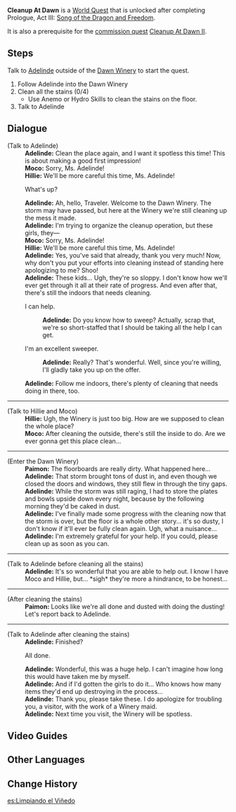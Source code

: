 {{Quest Infobox
|id            = 70824
|type          = World
|region        = Mondstadt
|area          = Windwail Highland
|summary       = Help [[Adelinde]] clean the [[Dawn Winery]].
|requirement   = Complete [[Song of the Dragon and Freedom]]
|startLocation = [[Dawn Winery]], [[Mondstadt]]
|next          = Cleanup At Dawn II
|exp           = 100
|mora          = 20,000
|rep           = Mondstadt
|repAmt        = 20
|other         = {{Card|Tea Break Pancake|5}}
|characters    = Adelinde; Hillie; Moco; Paimon; Traveler
}}
'''Cleanup At Dawn''' is a [[World Quest]] that is unlocked after completing Prologue, Act III: [[Song of the Dragon and Freedom]].

It is also a prerequisite for the [[Commissions|commission quest]] [[Cleanup At Dawn II]].

==Steps==
Talk to [[Adelinde]] outside of the [[Dawn Winery]] to start the quest.
# Follow Adelinde into the Dawn Winery
# Clean all the stains (0/4)
#* Use Anemo or Hydro Skills to clean the stains on the floor.
# Talk to Adelinde

==Dialogue==
{{Quest Description|After the storm, head housemaid [[Adelinde]] is preparing to render the [[Dawn Winery]] spick and span on the inside and out, but things aren't going so smoothly...}}
{{Dialogue start}}
;(Talk to Adelinde)
:'''Adelinde:''' Clean the place again, and I want it spotless this time! This is about making a good first impression!
:'''Moco:''' Sorry, Ms. Adelinde!
:'''Hillie:''' We'll be more careful this time, Ms. Adelinde!
:{{DIcon}} What's up?
:'''Adelinde:''' Ah, hello, Traveler. Welcome to the Dawn Winery. The storm may have passed, but here at the Winery we're still cleaning up the mess it made.
:'''Adelinde:''' I'm trying to organize the cleanup operation, but these girls, they&mdash;
:'''Moco:''' Sorry, Ms. Adelinde!
:'''Hillie:''' We'll be more careful this time, Ms. Adelinde!
:'''Adelinde:''' Yes, you've said that already, thank you very much! Now, why don't you put your efforts into cleaning instead of standing here apologizing to me? Shoo!
:'''Adelinde:''' These kids... Ugh, they're so sloppy. I don't know how we'll ever get through it all at their rate of progress. And even after that, there's still the indoors that needs cleaning.
:{{DIcon}} I can help.
::'''Adelinde:''' Do you know how to sweep? Actually, scrap that, we're so short-staffed that I should be taking all the help I can get.
:{{DIcon}} I'm an excellent sweeper.
::'''Adelinde:''' Really? That's wonderful. Well, since you're willing, I'll gladly take you up on the offer.
:'''Adelinde:''' Follow me indoors, there's plenty of cleaning that needs doing in there, too.

----
;(Talk to Hillie and Moco)
:'''Hillie:''' Ugh, the Winery is just too big. How are we supposed to clean the whole place?
:'''Moco:''' After cleaning the outside, there's still the inside to do. Are we ever gonna get this place clean...

----

;(Enter the Dawn Winery)
:'''Paimon:''' The floorboards are really dirty. What happened here...
:'''Adelinde:''' That storm brought tons of dust in, and even though we closed the doors and windows, they still flew in through the tiny gaps.
:'''Adelinde:''' While the storm was still raging, I had to store the plates and bowls upside down every night, because by the following morning they'd be caked in dust.
:'''Adelinde:''' I've finally made some progress with the cleaning now that the storm is over, but the floor is a whole other story... it's so dusty, I don't know if it'll ever be fully clean again. Ugh, what a nuisance...
:'''Adelinde:''' I'm extremely grateful for your help. If you could, please clean up as soon as you can.

----

;(Talk to Adelinde before cleaning all the stains)
:'''Adelinde:''' It's so wonderful that you are able to help out. I know I have Moco and Hillie, but... *sigh* they're more a hindrance, to be honest...

----

;(After cleaning the stains)
:'''Paimon:''' Looks like we're all done and dusted with doing the dusting! Let's report back to Adelinde.

----

;(Talk to Adelinde after cleaning the stains)
:'''Adelinde:''' Finished?
:{{DIcon}} All done.
:'''Adelinde:''' Wonderful, this was a huge help. I can't imagine how long this would have taken me by myself.
:'''Adelinde:''' And if I'd gotten the girls to do it... Who knows how many items they'd end up destroying in the process...
:'''Adelinde:''' Thank you, please take these. I do apologize for troubling you, a visitor, with the work of a Winery maid.
:'''Adelinde:''' Next time you visit, the Winery will be spotless.
{{Dialogue end}}

==Video Guides==
{{EVT
|video1   = KFguxKUWNKY
|caption1 = Cleanup At Dawn

|video2   = Co6QRaiHeCM
|caption2 = Cleanup At Dawn Guide
}}

==Other Languages==
{{Other Languages
|en      = Cleanup At Dawn
|zhs     = 酒庄大扫除
|zhs_rm  = Jiǔ Zhuāng Dàsǎochú
|zht     = 酒莊大掃除
|zht_rm  = Jiǔ Zhuāng Dàsǎochú
|zh_tl   = Winery Major Cleanup
|ja      = ワイナリーの大掃除
|ja_rm   = Wainarii no Oosouji
|ja_tl   = Winery Major Cleanup
|ko      = 와이너리 대청소
|ko_rm   = 
|ko_tl   = 
|es      = Limpiando el Viñedo
|es_tl   = Cleaning the Vineyard
|fr      = Grand ménage
|fr_tl   = Big Cleaning
|ru      = Генеральная уборка на винокурне
|ru_tl   = 
|th      = ทำความสะอาดโรงกลั่นครั้งใหญ่
|th_rm   = Tham khwam sa-at rong klan khrang yai
|th_tl   = The Big Refinery Cleanup
|th_note = {{Lang|th=โรงกลั่น|th_rm=rong klan|th_tl=refinery|mini=1}} refers to the Dawn Winery.
|vi      = Quét Dọn Tửu Trang
|vi_tl   = 
|de      = Großreinigung auf dem Weingut
|de_tl   = Major Cleaning on the Winery
|id      = Pembersihan Kilang Anggur
|id_tl   = Winery Cleanup
|pt      = Limpando o Vinhedo
|pt_tl   = Cleaning the Vineyard
}}

==Change History==
{{Change History|1.0}}
[[es:Limpiando el Viñedo]]